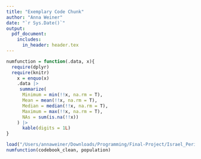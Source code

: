 ```yaml
---
title: "Exemplary Code Chunk"
author: "Anna Weiner"
date: "`r Sys.Date()`"
output:
  pdf_document:
    includes:
      in_header: header.tex
---
```

```r
numfunction = function(.data, x){
  require(dplyr)
  require(knitr)
    x = enquo(x)
    .data |>
     summarize(
      Minimum = min(!!x, na.rm = T),
      Mean = mean(!!x, na.rm = T),
      Median = median(!!x, na.rm = T),
      Maximum = max(!!x, na.rm = T),
      NAs = sum(is.na(!!x))
    ) |>
      kable(digits = 1L)   
}    
```

```r
load("/Users/annaweiner/Downloads/Programming/Final-Project/Israel_Peripherality_Data.RData")
numfunction(codebook_clean, population)
```
